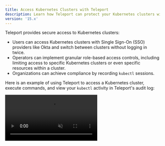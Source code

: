 ```yaml
---
title: Access Kubernetes Clusters with Teleport
description: Learn how Teleport can protect your Kubernetes clusters with RBAC, audit logging, and more.
version: '15.x'
---
```


Teleport provides secure access to Kubernetes clusters:

- Users can access Kubernetes clusters with Single Sign-On (SSO) providers like
  Okta and switch between clusters without logging in twice.
- Operators can implement granular role-based access controls, including
  limiting access to specific Kubernetes clusters or even specific resources within a
  cluster.
- Organizations can achieve compliance by recording `kubectl` sessions.

Here is an example of using Teleport to access a Kubernetes cluster, execute
commands, and view your `kubectl`  activity in Teleport's audit log:

<video muted playsInline controls>
  <source src="../../../assets/k8-access-1eb005aa44.mp4" type="video/mp4" />

  <source src="../../../assets/k8-access-ae91078c72.webm" type="video/webm" />

  Your browser does not support the video tag.
</video>

## Get started

The fastest way to register a Kubernetes cluster with Teleport is to deploy a
Teleport Kubernetes Service instance on the cluster you want to register.
We'll show you how to do this in our [Getting Started
Guide](/docs/kubernetes-access/getting-started).

## Automatically register Kubernetes clusters

Teleport can automatically discover Kubernetes clusters by communicating with
your cloud provider. When you create or destroy a Kubernetes cluster, Teleport
registers or deregisters the cluster so your access controls stay up to date
with your infrastructure.

[Read our overview](/docs/kubernetes-access/discovery) of how Teleport automatically discovers
Kubernetes clusters.

Read our guides to automatically registering Kubernetes clusters with Teleport
on your cloud:

- [AWS](/docs/kubernetes-access/discovery/aws)
- [Google Cloud](/docs/kubernetes-access/discovery/google-cloud)
- [Azure](/docs/kubernetes-access/discovery/azure)

## Manually register Kubernetes clusters

In some cases, you will want to register a Kubernetes cluster with Teleport
manually when you create the cluster. There are a few ways to do this:

- [Deploy the Teleport Kubernetes
  Service with IAM Joining](/docs/kubernetes-access/register-clusters/iam-joining) on your cluster of
  choice.
- Deploy the Teleport Kubernetes Service outside your Kubernetes cluster (e.g.,
  directly on a virtual machine) and [give it access to a
  kubeconfig](/docs/kubernetes-access/register-clusters/static-kubeconfig).
- Deploy the Teleport Kubernetes Service outside of Kubernetes  and [use dynamic
  configuration resources](/docs/kubernetes-access/register-clusters/dynamic-registration) to
  register your clusters.

## Configure access to Kubernetes clusters

Once you register a Kubernetes cluster with Teleport, you can apply fine-grained
access controls to manage the way users access your cluster.

Read our [Kubernetes RBAC guide](/docs/kubernetes-access/manage-access/rbac) for step-by-step
instructions on giving your users the correct access to Kubernetes clusters,
groups, users, and resources.

For a comprehensive reference to configuring access controls in your
Teleport-registered Kubernetes clusters, see our [Access Controls
Reference](/docs/kubernetes-access/controls).

See how to federate your Kubernetes access controls using [Teleport Trusted
Clusters](/docs/kubernetes-access/manage-access/federation).
